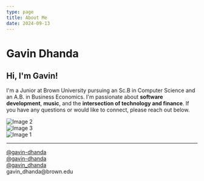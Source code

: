 ```yaml
---
type: page
title: About Me
date: 2024-09-13
---
```



# Gavin Dhanda

<h2 className={styles.welcomeGradient}> Hi, I'm Gavin! </h2>

<p> I'm a Junior at Brown University pursuing an Sc.B in Computer Science and an A.B. in Business Economics. I'm passionate about <b> software development</b>, <b>music</b>, and the <b>intersection of technology and finance</b>. If you have any questions or would like to connect, please reach out below. </p>

<div className={styles.imageRow}>
  <div className={styles.imageContainer}>
    <img src="/images/aboutme/guitar.jpg" alt="Image 2" className={styles.edgeImage} />
  </div>
  <div className={styles.imageContainer}>
    <img src="/images/aboutme/ranch.jpg" alt="Image 3" className={styles.midImage} />
  </div>
  <div className={styles.imageContainer}>
    <img src="/images/aboutme/golf.jpg" alt="Image 1" className={styles.edgeImage} style={{ animationDelay: '2500ms' }}/>
  </div>
  
</div>

---
<div style={{ lineHeight: '0.2em' }}>
<div className={styles.iconContainer}>
  <Icon name="linkedin" size="1.5em" />
  <a href="https://linkedin.com/in/gavin-dhanda" target="_blank" rel="noopener noreferrer" >
    @gavin-dhanda
  </a>
</div>

<div className={styles.iconContainer}>
  <Icon name="github" size="1.5em"/>
  <a href="https://github.com/gavin-dhanda" target="_blank" rel="noopener noreferrer" >
    @gavin-dhanda
  </a>
</div>

<div className={styles.iconContainer}>
  <Icon name="instagram" size="1.5em" />
  <a href="https://instagram.com/gavin_dhanda/" target="_blank" rel="noopener noreferrer" >
    @gavin_dhanda
  </a>
</div>

<div className={styles.iconContainer}>
  <Icon name="email" size="1.5em" />
  gavin_dhanda@brown.edu 
</div>
</div>
